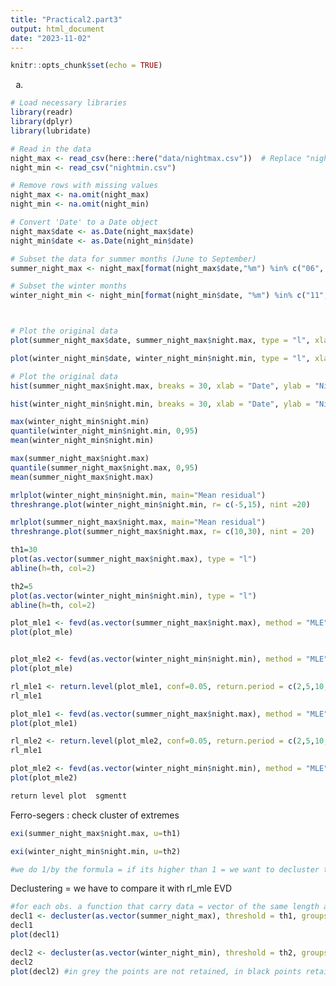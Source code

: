 ```yaml
---
title: "Practical2.part3"
output: html_document
date: "2023-11-02"
---
```


```r
knitr::opts_chunk$set(echo = TRUE)
```

a)
```r

# Load necessary libraries
library(readr)
library(dplyr)
library(lubridate)

# Read in the data
night_max <- read_csv(here::here("data/nightmax.csv"))  # Replace "nightmax.csv" with the actual file name
night_min <- read_csv("nightmin.csv")

# Remove rows with missing values
night_max <- na.omit(night_max)
night_min <- na.omit(night_min)

# Convert 'Date' to a Date object
night_max$date <- as.Date(night_max$date)
night_min$date <- as.Date(night_min$date)

# Subset the data for summer months (June to September)
summer_night_max <- night_max[format(night_max$date,"%m") %in% c("06", "07", "08", "09"), ] 

# Subset the winter months
winter_night_min <- night_min[format(night_min$date, "%m") %in% c("11", "12", "01", "02"), ]



# Plot the original data
plot(summer_night_max$date, summer_night_max$night.max, type = "l", xlab = "Date", ylab = "Night Max Temperature", main = "Summer Night Max Temperatures")

plot(winter_night_min$date, winter_night_min$night.min, type = "l", xlab = "Date", ylab = "Night Min Temperature", main = "Winter Night Min Temperatures")

```


```r
# Plot the original data
hist(summer_night_max$night.max, breaks = 30, xlab = "Date", ylab = "Night Max Temperature", main = "Summer Night Max Temperatures frequency")

hist(winter_night_min$night.min, breaks = 30, xlab = "Date", ylab = "Night Min Temperature", main = "Winter Night Min Temperatures frequency")
```

```r
max(winter_night_min$night.min)
quantile(winter_night_min$night.min, 0,95)
mean(winter_night_min$night.min)

max(summer_night_max$night.max)
quantile(summer_night_max$night.max, 0,95)
mean(summer_night_max$night.max)

```
```r

mrlplot(winter_night_min$night.min, main="Mean residual")
threshrange.plot(winter_night_min$night.min, r= c(-5,15), nint =20)

mrlplot(summer_night_max$night.max, main="Mean residual")
threshrange.plot(summer_night_max$night.max, r= c(10,30), nint = 20)
```

```r
th1=30
plot(as.vector(summer_night_max$night.max), type = "l")
abline(h=th, col=2)

th2=5
plot(as.vector(winter_night_min$night.min), type = "l")
abline(h=th, col=2)
```

```r
plot_mle1 <- fevd(as.vector(summer_night_max$night.max), method = "MLE",  type="GP", threshold = th1)
plot(plot_mle)


plot_mle2 <- fevd(as.vector(winter_night_min$night.min), method = "MLE",  type="GP", threshold = th2)
plot(plot_mle)
```
```r
rl_mle1 <- return.level(plot_mle1, conf=0.05, return.period = c(2,5,10,20,50), do.ci=T)
rl_mle1

plot_mle1 <- fevd(as.vector(summer_night_max$night.max), method = "MLE",  type="GP", threshold = th1)
plot(plot_mle1)

rl_mle2 <- return.level(plot_mle2, conf=0.05, return.period = c(2,5,10,20,50), do.ci=T)
rl_mle1

plot_mle2 <- fevd(as.vector(winter_night_min$night.min), method = "MLE",  type="GP", threshold = th2)
plot(plot_mle2)
```
```r
return level plot  sgmentt
```

Ferro-segers : check cluster of extremes
```r
exi(summer_night_max$night.max, u=th1)

exi(winter_night_min$night.min, u=th2)

#we do 1/by the formula = if its higher than 1 = we want to decluster the data
```

Declustering = we have to compare it with rl_mle EVD
```r
#for each obs. a function that carry data = vector of the same length as the data
decl1 <- decluster(as.vector(summer_night_max), threshold = th1, groups= functioncreated, na.action=na.omit)
decl1
plot(decl1)

decl2 <- decluster(as.vector(winter_night_min), threshold = th2, groups= functioncreated, na.action=na.omit)
decl2
plot(decl2) #in grey the points are not retained, in black points retained.
```




